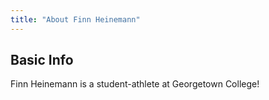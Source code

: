```yaml
---
title: "About Finn Heinemann"
---
```


## Basic Info 

Finn Heinemann is a student-athlete at Georgetown College!
